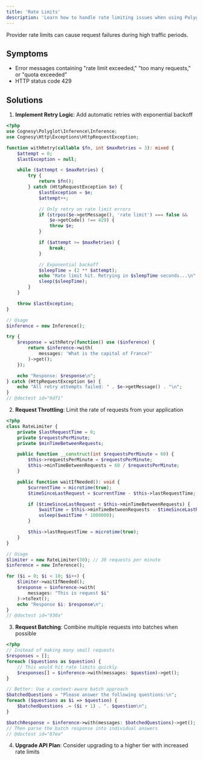 ```yaml
---
title: 'Rate Limits'
description: 'Learn how to handle rate limiting issues when using Polyglot.'
---
```


Provider rate limits can cause request failures during high traffic periods.

## Symptoms

- Error messages containing "rate limit exceeded," "too many requests," or "quota exceeded"
- HTTP status code 429

## Solutions

1. **Implement Retry Logic**: Add automatic retries with exponential backoff

```php
<?php
use Cognesy\Polyglot\Inference\Inference;
use Cognesy\Http\Exceptions\HttpRequestException;

function withRetry(callable $fn, int $maxRetries = 3): mixed {
    $attempt = 0;
    $lastException = null;

    while ($attempt < $maxRetries) {
        try {
            return $fn();
        } catch (HttpRequestException $e) {
            $lastException = $e;
            $attempt++;

            // Only retry on rate limit errors
            if (strpos($e->getMessage(), 'rate limit') === false &&
                $e->getCode() !== 429) {
                throw $e;
            }

            if ($attempt >= $maxRetries) {
                break;
            }

            // Exponential backoff
            $sleepTime = (2 ** $attempt);
            echo "Rate limit hit. Retrying in $sleepTime seconds...\n";
            sleep($sleepTime);
        }
    }

    throw $lastException;
}

// Usage
$inference = new Inference();

try {
    $response = withRetry(function() use ($inference) {
        return $inference->with(
            messages: 'What is the capital of France?'
        )->get();
    });

    echo "Response: $response\n";
} catch (HttpRequestException $e) {
    echo "All retry attempts failed: " . $e->getMessage() . "\n";
}
// @doctest id="6df1"
```

2. **Request Throttling**: Limit the rate of requests from your application
```php
<?php
class RateLimiter {
    private $lastRequestTime = 0;
    private $requestsPerMinute;
    private $minTimeBetweenRequests;

    public function __construct(int $requestsPerMinute = 60) {
        $this->requestsPerMinute = $requestsPerMinute;
        $this->minTimeBetweenRequests = 60 / $requestsPerMinute;
    }

    public function waitIfNeeded(): void {
        $currentTime = microtime(true);
        $timeSinceLastRequest = $currentTime - $this->lastRequestTime;

        if ($timeSinceLastRequest < $this->minTimeBetweenRequests) {
            $waitTime = $this->minTimeBetweenRequests - $timeSinceLastRequest;
            usleep($waitTime * 1000000);
        }

        $this->lastRequestTime = microtime(true);
    }
}

// Usage
$limiter = new RateLimiter(30); // 30 requests per minute
$inference = new Inference();

for ($i = 0; $i < 10; $i++) {
    $limiter->waitIfNeeded();
    $response = $inference->with(
        messages: "This is request $i"
    )->toText();
    echo "Response $i: $response\n";
}
// @doctest id="930a"
```

3. **Request Batching**: Combine multiple requests into batches when possible

```php
<?php
// Instead of making many small requests
$responses = [];
foreach ($questions as $question) {
    // This would hit rate limits quickly
    $responses[] = $inference->with(messages: $question)->get();
}

// Better: Use a context-aware batch approach
$batchedQuestions = "Please answer the following questions:\n";
foreach ($questions as $i => $question) {
    $batchedQuestions .= ($i + 1) . ". $question\n";
}

$batchResponse = $inference->with(messages: $batchedQuestions)->get();
// Then parse the batch response into individual answers
// @doctest id="87ea"
```

4. **Upgrade API Plan**: Consider upgrading to a higher tier with increased rate limits

